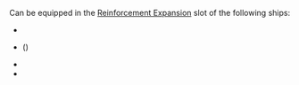 Can be equipped in the [[Reinforcement Expansion]] slot of the following ships:
*{{ShipLink|Yamato Kai}}
*{{ShipLink|Musashi Kai}} ({{ShipLink|Musashi Kai Ni|text=Ni}})
*{{ShipLink|Taihou}}
*{{ShipLink|Ooyodo}}
<!-- api_mst_equip_exslot_ship, use diff for a quick update check
10cm Twin High-angle Gun Mount (Carriage): Yamato Kai, Musashi Kai, Taihou, Taihou Kai, Ooyodo, Ooyodo Kai, Musashi Kai Ni
10cm Twin High-angle Gun Mount Kai + Additional Machine Guns: Yamato Kai, Musashi Kai, Taihou, Taihou Kai, Ooyodo, Ooyodo Kai, Musashi Kai Ni
-->